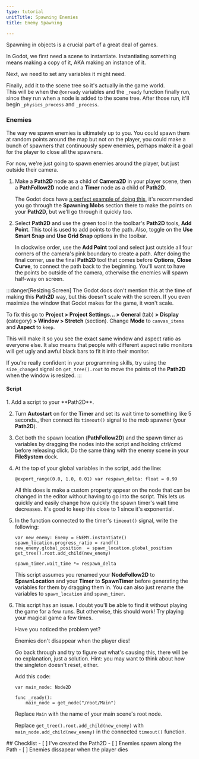 ```yaml
---
type: tutorial
unitTitle: Spawning Enemies
title: Enemy Spawning

---
```




Spawning in objects is a crucial part of a great deal of games.

In Godot, we first need a scene to instantiate. Instantiating something means making a copy of it, AKA making an instance of it.

Next, we need to set any variables it might need.

Finally, add it to the scene tree so it's actually in the game world.  
This will be when the `@onready` variables and the `_ready` function finally run, since they run when a node is added to the scene tree. After those run, it'll begin `_physics_process` and `_process`.

### Enemies

The way we spawn enemies is ultimately up to you. You could spawn them at random points around the map but not on the player, you could make a bunch of spawners that continuously spew enemies, perhaps make it a goal for the player to close all the spawners.

For now, we're just going to spawn enemies around the player, but just outside their camera.

<Steps>

1. Make a **Path2D** node as a child of **Camera2D** in your player scene, then a **PathFollow2D** node and a **Timer** node as a child of **Path2D**.

    The Godot docs have [a perfect example of doing this](https://docs.godotengine.org/en/stable/getting_started/first_2d_game/05.the_main_game_scene.html#spawning-mobs), it's recommended you go through the **Spawning Mobs** section there to make the points on your **Path2D**, but we'll go through it quickly too.

2. Select **Path2D** and use the green tool in the toolbar's **Path2D** tools, **Add Point**. This tool is used to add points to the path. Also, toggle on the **Use Smart Snap** and **Use Grid Snap** options in the toolbar.

    In clockwise order, use the **Add Point** tool and select just outside all four corners of the camera's pink boundary to create a path. After doing the final corner, use the final **Path2D** tool that comes before **Options**, **Close Curve**, to connect the path back to the beginning. You'll want to have the points be outside of the camera, otherwise the enemies will spawn half-way on screen.

</Steps>

:::danger[Resizing Screen]
The Godot docs don't mention this at the time of making this **Path2D** way, but this doesn't scale with the screen. If you even maximize the window that Godot makes for the game, it won't scale.

To fix this go to **Project > Project Settings... > General** (tab) **> Display** (category) **> Window > Stretch** (section). Change **Mode** to `canvas_items` and **Aspect** to `keep`.

This will make it so you see the exact same window and aspect ratio as everyone else. It also means that people with different aspect ratio monitors will get ugly and awful black bars to fit it into their monitor.

If you're really confident in your programming skills, try using the `size_changed` signal on `get_tree().root` to move the points of the **Path2D** when the window is resized.
:::

#### Script
<Steps>
1. Add a script to your **Path2D**. 

2. Turn **Autostart** on for the **Timer** and set its wait time to something like 5 seconds., then connect its `timeout()` signal to the mob spawner (your **Path2D**).

3. Get both the spawn location (**PathFollow2D**) and the spawn timer as variables by dragging the nodes into the script and holding ctrl/cmd before releasing click. Do the same thing with the enemy scene in your **FileSystem** dock.

4. At the top of your global variables in the script, add the line:

    ```gdscript
    @export_range(0.0, 1.0, 0.01) var respawn_delta: float = 0.99
    ```

    All this does is make a custom property appear on the node that can be changed in the editor without having to go into the script. This lets us quickly and easily change how quickly the spawn timer's wait time decreases. It's good to keep this close to 1 since it's exponential.

5. In the function connected to the timer's `timeout()` signal, write the following:

    ```gdscript
    var new_enemy: Enemy = ENEMY.instantiate()
    spawn_location.progress_ratio = randf()
    new_enemy.global_position  = spawn_location.global_position
    get_tree().root.add_child(new_enemy)

    spawn_timer.wait_time *= respawn_delta
    ```

    This script assumes you renamed your **NodeFollow2D** to **SpawnLocation** and your **Timer** to **SpawnTimer** before generating the variables for them by dragging them in. You can also just rename the variables to `spawn_location` and `spawn_timer`.

6. This script has an issue. I doubt you'll be able to find it without playing the game for a few runs. But otherwise, this should work! Try playing your magical game a few times.

    Have you noticed the problem yet?

    Enemies don't disappear when the player dies!

    Go back through and try to figure out what's causing this, there will be no explanation, just a solution. Hint: you may want to think about how the singleton doesn't reset, either.

    Add this code:

    ```gdscript
    var main_node: Node2D

    func _ready():
        main_node = get_node("/root/Main")
    ```

    Replace `Main` with the name of your main scene's root node.

    Replace `get_tree().root.add_child(new_enemy)` with `main_node.add_child(new_enemy)` in the connected `timeout()` function.
</Steps>

<Box>
## Checklist
<Checklist>
- [ ] I've created the Path2D
- [ ] Enemies spawn along the Path
- [ ] Enemies dissapear when the player dies
</Checklist>
</Box>